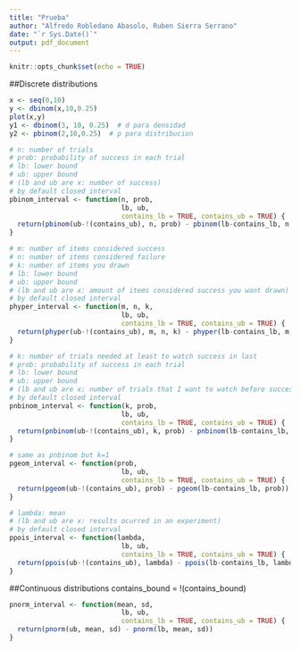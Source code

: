 ---
title: "Prueba"
author: "Alfredo Robledano Abasolo, Ruben Sierra Serrano"
date: "`r Sys.Date()`"
output: pdf_document
---

```{r setup, include=FALSE}
knitr::opts_chunk$set(echo = TRUE)
```

##Discrete distributions

```{r}
x <- seq(0,10)
y <- dbinom(x,10,0.25)
plot(x,y)
y1 <- dbinom(3, 10, 0.25)  # d para densidad
y2 <- pbinom(2,10,0.25)  # p para distribucion
```

```{r}
# n: number of trials
# prob: probability of success in each trial
# lb: lower bound
# ub: upper bound
# (lb and ub are x: number of success)
# by default closed interval
pbinom_interval <- function(n, prob, 
                            lb, ub, 
                            contains_lb = TRUE, contains_ub = TRUE) {
  return(pbinom(ub-!(contains_ub), n, prob) - pbinom(lb-contains_lb, n, prob))
}
```


```{r}
# m: number of items considered success
# n: number of items considered failure
# k: number of items you drawn
# lb: lower bound
# ub: upper bound
# (lb and ub are x: amount of items considered success you want drawn)
# by default closed interval
phyper_interval <- function(m, n, k,  
                            lb, ub, 
                            contains_lb = TRUE, contains_ub = TRUE) {
  return(phyper(ub-!(contains_ub), m, n, k) - phyper(lb-contains_lb, m, n, k))
}
```


```{r}
# k: number of trials needed at least to watch success in last
# prob: probability of success in each trial
# lb: lower bound
# ub: upper bound
# (lb and ub are x: number of trials that I want to watch before success in last)
# by default closed interval
pnbinom_interval <- function(k, prob, 
                            lb, ub, 
                            contains_lb = TRUE, contains_ub = TRUE) {
  return(pnbinom(ub-!(contains_ub), k, prob) - pnbinom(lb-contains_lb, k, prob))
}
```


```{r}
# same as pnbinom but k=1
pgeom_interval <- function(prob, 
                            lb, ub, 
                            contains_lb = TRUE, contains_ub = TRUE) {
  return(pgeom(ub-!(contains_ub), prob) - pgeom(lb-contains_lb, prob))
}
```


```{r}
# lambda: mean
# (lb and ub are x: results ocurred in an experiment)
# by default closed interval
ppois_interval <- function(lambda,
                            lb, ub, 
                            contains_lb = TRUE, contains_ub = TRUE) {
  return(ppois(ub-!(contains_ub), lambda) - ppois(lb-contains_lb, lambda))
}
```

##Continuous distributions 
contains_bound = !(contains_bound)
```{r}
pnorm_interval <- function(mean, sd,
                            lb, ub, 
                            contains_lb = TRUE, contains_ub = TRUE) {
  return(pnorm(ub, mean, sd) - pnorm(lb, mean, sd))
}
```





